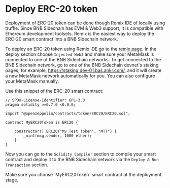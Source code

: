 
# Deploy ERC-20 token

Deployment of ERC-20 token can be done though Remix IDE of locally using truffle. 
Since BNB Sidechain has EVM & Web3 support, it is compatible with Ethereum development toolsets. 
Remix is the easiest way to deploy the ERC-20 smart contract into a BNB Sidechain network.

To deploy an ERC-20 token using Remix IDE go to the [remix page](https://remix.ethereum.org/). 
In the deploy section choose `Injected Web3` and make sure your MetaMask is connected to one of the BNB Sidechain networks. 
To get connected to the BNB Sidechain network, go to one of the BNB Sidechain devnet's staking pages, for example, https://staking.dev-01.bas.ankr.com/, and it will create a new MetaMask network automatically for you. 
You can also configure your MetaMask manually.

Use this snippet of the ERC-20 smart contract:
```
// SPDX-License-Identifier: GPL-3.0
pragma solidity >=0.7.0 <0.9.0;

import "@openzeppelin/contracts/token/ERC20/ERC20.sol";

contract MyERC20Token is ERC20 {

    constructor() ERC20("My Test Token", "MTT") {
        _mint(msg.sender, 1000 ether);
    }
}
```

Now you can go to the `Solidity Compiler` section to compile your smart contract and deploy it to the BNB Sidechain network via the `Deploy & Run Transaction` section.

<Callout type="warning">
Make sure you choose `MyERC20Token` smart contract at the deployment stage.
</Callout>
